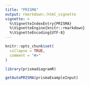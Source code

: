 ```yaml
---
title: "PRISMA"
output: rmarkdown::html_vignette
vignette: >
  %\VignetteIndexEntry{PRISMA}
  %\VignetteEngine{knitr::rmarkdown}
  %\VignetteEncoding{UTF-8}
---
```


```r
knitr::opts_chunk$set(
  collapse = TRUE,
  comment = "#>"
)
```

```r
library(prismadiagramR)
```


```r
getAutoPRISMA(prismaExampleInput)
```